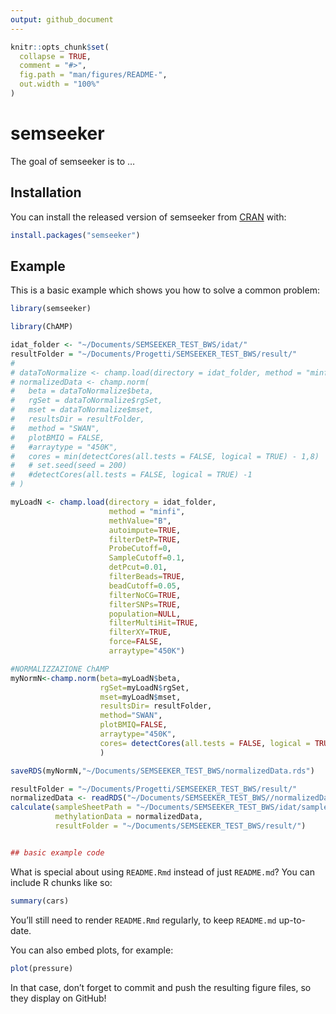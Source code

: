 ```yaml
---
output: github_document
---
```


<!-- README.md is generated from README.Rmd. Please edit that file -->

```r
knitr::opts_chunk$set(
  collapse = TRUE,
  comment = "#>",
  fig.path = "man/figures/README-",
  out.width = "100%"
)
```

# semseeker

<!-- badges: start -->
<!-- badges: end -->

The goal of semseeker is to ...

## Installation
  
You can install the released version of semseeker from [CRAN](https://CRAN.R-project.org) with:

``` r
install.packages("semseeker")
```

## Example

This is a basic example which shows you how to solve a common problem:

```r
library(semseeker)

library(ChAMP)

idat_folder <- "~/Documents/SEMSEEKER_TEST_BWS/idat/"
resultFolder = "~/Documents/Progetti/SEMSEEKER_TEST_BWS/result/"
# 
# dataToNormalize <- champ.load(directory = idat_folder, method = "minfi")
# normalizedData <- champ.norm(
#   beta = dataToNormalize$beta,
#   rgSet = dataToNormalize$rgSet,
#   mset = dataToNormalize$mset,
#   resultsDir = resultFolder,
#   method = "SWAN",
#   plotBMIQ = FALSE,
#   #arraytype = "450K",
#   cores = min(detectCores(all.tests = FALSE, logical = TRUE) - 1,8)
#   # set.seed(seed = 200)
#   #detectCores(all.tests = FALSE, logical = TRUE) -1
# )

myLoadN <- champ.load(directory = idat_folder,
                      method = "minfi",
                      methValue="B",
                      autoimpute=TRUE,
                      filterDetP=TRUE,
                      ProbeCutoff=0,
                      SampleCutoff=0.1,
                      detPcut=0.01,
                      filterBeads=TRUE,
                      beadCutoff=0.05,
                      filterNoCG=TRUE,
                      filterSNPs=TRUE,
                      population=NULL,
                      filterMultiHit=TRUE,
                      filterXY=TRUE,
                      force=FALSE,
                      arraytype="450K")

#NORMALIZZAZIONE ChAMP
myNormN<-champ.norm(beta=myLoadN$beta,
                    rgSet=myLoadN$rgSet,
                    mset=myLoadN$mset,
                    resultsDir= resultFolder,
                    method="SWAN",
                    plotBMIQ=FALSE,
                    arraytype="450K",
                    cores= detectCores(all.tests = FALSE, logical = TRUE) - 1
                    )

saveRDS(myNormN,"~/Documents/SEMSEEKER_TEST_BWS/normalizedData.rds")

resultFolder = "~/Documents/Progetti/SEMSEEKER_TEST_BWS/result/"
normalizedData <- readRDS("~/Documents/SEMSEEKER_TEST_BWS//normalizedData.rds")
calculate(sampleSheetPath = "~/Documents/SEMSEEKER_TEST_BWS/idat/sample_sheet.csv",
          methylationData = normalizedData,
          resultFolder = "~/Documents/SEMSEEKER_TEST_BWS/result/")


## basic example code
```

What is special about using `README.Rmd` instead of just `README.md`? You can include R chunks like so:

```r
summary(cars)
```

You'll still need to render `README.Rmd` regularly, to keep `README.md` up-to-date.

You can also embed plots, for example:

```r
plot(pressure)
```

In that case, don't forget to commit and push the resulting figure files, so they display on GitHub!
